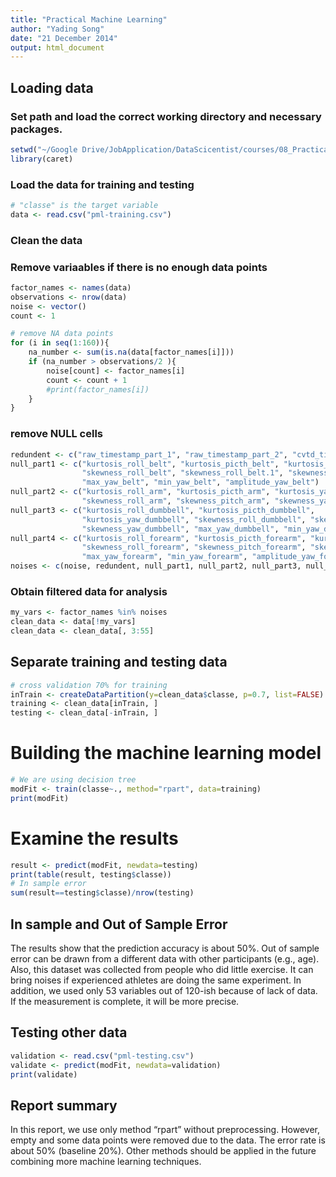 ```yaml
---
title: "Practical Machine Learning"
author: "Yading Song"
date: "21 December 2014"
output: html_document
---
```


## Loading data 

### Set path and load the correct working directory and necessary packages. 
```r
setwd("~/Google Drive/JobApplication/DataScicentist/courses/08_PracticalMachineLearning/writeUp")
library(caret)
```

### Load the data for training and testing 
```r
# "classe" is the target variable  
data <- read.csv("pml-training.csv")
```

### Clean the data 
### Remove variaables if there is no enough data points 
```r
factor_names <- names(data)
observations <- nrow(data)
noise <- vector()
count <- 1 

# remove NA data points 
for (i in seq(1:160)){
    na_number <- sum(is.na(data[factor_names[i]]))    
    if (na_number > observations/2 ){
        noise[count] <- factor_names[i]
        count <- count + 1 
        #print(factor_names[i])  
    }
}
```

### remove NULL cells 
```r
redundent <- c("raw_timestamp_part_1", "raw_timestamp_part_2", "cvtd_timestamp", "new_window", "num_window")
null_part1 <- c("kurtosis_roll_belt", "kurtosis_picth_belt", "kurtosis_yaw_belt", 
                "skewness_roll_belt", "skewness_roll_belt.1", "skewness_yaw_belt", 
                "max_yaw_belt", "min_yaw_belt", "amplitude_yaw_belt")
null_part2 <- c("kurtosis_roll_arm", "kurtosis_picth_arm", "kurtosis_yaw_arm", 
                "skewness_roll_arm", "skewness_pitch_arm", "skewness_yaw_arm")
null_part3 <- c("kurtosis_roll_dumbbell", "kurtosis_picth_dumbbell", 
                "kurtosis_yaw_dumbbell", "skewness_roll_dumbbell", "skewness_pitch_dumbbell", 
                "skewness_yaw_dumbbell", "max_yaw_dumbbell", "min_yaw_dumbbell", "amplitude_yaw_dumbbell")
null_part4 <- c("kurtosis_roll_forearm", "kurtosis_picth_forearm", "kurtosis_yaw_forearm", 
                "skewness_roll_forearm", "skewness_pitch_forearm", "skewness_yaw_forearm", 
                "max_yaw_forearm", "min_yaw_forearm", "amplitude_yaw_forearm")
noises <- c(noise, redundent, null_part1, null_part2, null_part3, null_part4)
```

### Obtain filtered data for analysis 
```r
my_vars <- factor_names %in% noises 
clean_data <- data[!my_vars]
clean_data <- clean_data[, 3:55]
```

## Separate training and testing data
```r
# cross validation 70% for training 
inTrain <- createDataPartition(y=clean_data$classe, p=0.7, list=FALSE)
training <- clean_data[inTrain, ]
testing <- clean_data[-inTrain, ]
```

# Building the machine learning model 
```r
# We are using decision tree 
modFit <- train(classe~., method="rpart", data=training)
print(modFit)
```

# Examine the results 
```r
result <- predict(modFit, newdata=testing)
print(table(result, testing$classe))
# In sample error 
sum(result==testing$classe)/nrow(testing)
```

## In sample and Out of Sample Error 
The results show that the prediction accuracy is about 50%. Out of sample error can be drawn from a different data with other participants (e.g., age). Also, this dataset was collected from people who did little exercise. It can bring noises if experienced athletes are doing the same experiment. In addition, we used only 53 variables out of 120-ish because of lack of data. If the measurement is complete, it will be more precise. 

## Testing other data 
```r
validation <- read.csv("pml-testing.csv")
validate <- predict(modFit, newdata=validation)
print(validate) 
```

## Report summary 
In this report, we use only method "rpart" without preprocessing. However, empty and some data points were removed due to the data. The error rate is about 50% (baseline 20%). Other methods should be applied in the future combining more machine learning techniques. 
